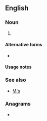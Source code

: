 {{also|Appendix:Variations of "ms"}}
==English==

===Noun===
{{head|en|noun form}}

# {{plural of|m|lang=en}}

====Alternative forms====
* {{l|en|ms}}

====Usage notes====
{{U:en:plurals of letters}}

===See also===
* [[M's]]

===Anagrams===
* {{anagrams|en|a=ms|S & M|S&M|SM|Sm|sm}}